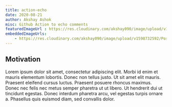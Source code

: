 ```yaml
---
title: action-echo
date: 2020-08-21
author: Akshay Ashok
misc: Github Action to echo comments
featuredImageUrl : https://res.cloudinary.com/akshay090/image/upload/v1598771674/Portfolio_Assets/Projects/Banner/Frame_12_o4ydzi.png
embeddedImageUrls:
    - https://res.cloudinary.com/akshay090/image/upload/v1598732592/Portfolio_Assets/Projects/Frame_4_puayse.png
---
```


## Motivation 

Lorem ipsum dolor sit amet, consectetur adipiscing elit. Morbi id enim et mauris elementum lobortis. Donec non tellus justo. Ut sit amet elit mauris. Praesent eleifend cursus luctus. Praesent posuere rhoncus maximus. Donec nec felis nec metus semper pharetra ut ut libero. Ut hendrerit dui ut tincidunt egestas. Donec interdum pharetra arcu, vel egestas turpis ornare a. Phasellus quis euismod diam, sed convallis dolor.

